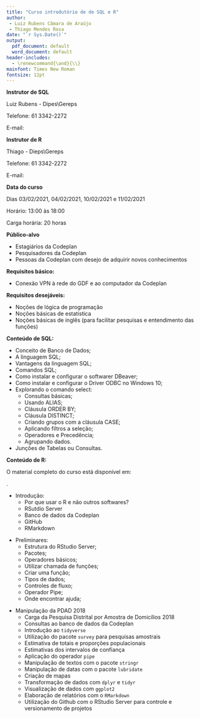 ```yaml
---
title: "Curso introdutório de de SQL e R"
author: 
 - Luiz Rubens Câmara de Araújo 
 - Thiago Mendes Rosa
date: "`r Sys.Date()`"
output:
  pdf_document: default
  word_document: default
header-includes: 
  - \renewcommand{\and}{\\}
mainfont: Times New Roman
fontsize: 12pt
---
```


**Instrutor de SQL**

Luiz Rubens - Dipes\\Gereps

Telefone: 61 3342-2272

E-mail: \url{Luiz.rubens@codeplan.df.gov.br}


\bigskip

**Instrutor de R**

Thiago - Dieps\\Gereps

Telefone: 61 3342-2272

E-mail: \url{thiago.rosa@codeplan.df.gov.br}

\bigskip

**Data do curso**

Dias 03/02/2021, 04/02/2021, 10/02/2021 e 11/02/2021

Horário: 13:00 às 18:00

Carga horária: 20 horas

\bigskip

**Público-alvo**

- Estagiários da Codeplan
- Pesquisadores da Codeplan
- Pessoas da Codeplan com desejo de adquirir novos conhecimentos

\bigskip

**Requisitos básico:**

- Conexão VPN à rede do GDF e ao computador da Codeplan

**Requisitos desejáveis:**

- Noções de lógica de programação
- Noções básicas de estatística
- Noções básicas de inglês (para facilitar pesquisas e entendimento das funções)

\bigskip

**Conteúdo de SQL:**

- Conceito de Banco de Dados;
- A linguagem SQL;
- Vantagens da linguagem SQL;
- Comandos SQL;
- Como instalar e configurar o softwarer DBeaver;
- Como instalar e configurar o Driver ODBC no Windows 10;
- Explorando o comando select:
    - Consultas básicas;
    - Usando ALIAS;
    - Cláusula ORDER BY;
    - Cláusula DISTINCT;
    - Criando grupos com a cláusula CASE;
    - Aplicando filtros a seleção;
    - Operadores e Precedência;
    - Agrupando dados.
- Junções de Tabelas ou Consultas.

\bigskip

**Conteúdo de R:**

O material completo do curso está disponível em:

\url{https://thiagomendesrosa.github.io/curso_r/}.

- Introdução:
    - Por que usar o R e não outros softwares?
    - RSutdio Server
    - Banco de dados da Codeplan
    - GitHub
    - RMarkdown

\bigskip    
    
    
- Preliminares:
    - Estrutura do RStudio Server;
    - Pacotes;
    - Operadores básicos;
    - Utilizar chamada de funções;
    - Criar uma função;
    - Tipos de dados;
    - Controles de fluxo;
    - Operador Pipe;
    - Onde encontrar ajuda;
    
\bigskip    
    
- Manipulação da PDAD 2018
    - Carga da Pesquisa Distrital por Amostra de Domicílios 2018
    - Consultas ao banco de dados da Codeplan
    - Introdução ao `tidyverse`
    - Utilização do pacote `survey` para pesquisas amostrais
    - Estimativa de totais e proporções populacionais
    - Estimativas dos intervalos de confiança
    - Aplicação do operador `pipe`
    - Manipulação de textos com o pacote `stringr`
    - Manipulação de datas com o pacote `lubridate`
    - Criação de mapas
    - Transformação de dados com `dplyr` e `tidyr`
    - Visualização de dados com `ggplot2`
    - Elaboração de relatórios com o `RMarkdown`
    - Utilização do Github com o RStudio Server para controle e versionamento de projetos
    

